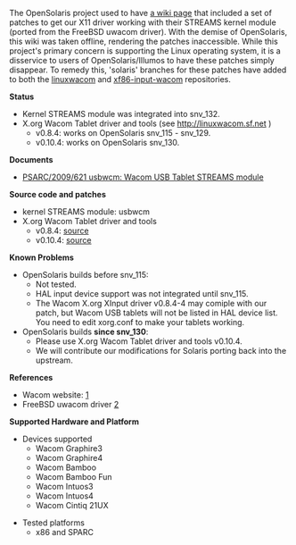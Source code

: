 The OpenSolaris project used to have [http://web.archive.org/web/20120829201957/http://hub.opensolaris.org/bin/view/Community+Group+device_drivers/wacomtablet a wiki page] that included a set of patches to get our X11 driver working with their STREAMS kernel module (ported from the FreeBSD uwacom driver). With the demise of OpenSolaris, this wiki was taken offline, rendering the patches inaccessible. While this project's primary concern is supporting the Linux operating system, it is a disservice to users of OpenSolaris/Illumos to have these patches simply disappear. To remedy this, 'solaris' branches for these patches have added to both the [[linuxwacom]] and [[xf86-input-wacom]] repositories.

'''Status'''
* Kernel STREAMS module was integrated into snv_132.
* X.org Wacom Tablet driver and tools (see http://linuxwacom.sf.net )
** v0.8.4: works on OpenSolaris snv_115 - snv_129.
** v0.10.4: works on OpenSolaris snv_130.

'''Documents'''
* [http://www.mail-archive.com/opensolaris-arc@mail.opensolaris.org/msg18387.html PSARC/2009/621 usbwcm: Wacom USB Tablet STREAMS module]

'''Source code and patches'''
* kernel STREAMS module: usbwcm
* X.org Wacom Tablet driver and tools
** v0.8.4: [http://linuxwacom.git.sourceforge.net/git/gitweb.cgi?p=linuxwacom/linuxwacom;a=shortlog;h=refs/heads/solaris source]
** v0.10.4: [http://linuxwacom.git.sourceforge.net/git/gitweb.cgi?p=linuxwacom/xf86-input-wacom;a=shortlog;h=refs/heads/solaris source]

'''Known Problems'''
* OpenSolaris builds before snv_115:
** Not tested.
** HAL input device support was not integrated until snv_115.
** The Wacom X.org XInput driver v0.8.4-4 may comiple with our patch, but Wacom USB tablets will not be listed in HAL device list. You need to edit xorg.conf to make your tablets working.
* OpenSolaris builds '''since snv_130''':
** Please use X.org Wacom Tablet driver and tools v0.10.4.
** We will contribute our modifications for Solaris porting back into the upstream.

'''References'''
* Wacom website: [http://www.wacom.com]
* FreeBSD uwacom driver [http://www.freshports.org/x11-drivers/input-wacom]

'''Supported Hardware and Platform'''
* Devices supported
** Wacom Graphire3
** Wacom Graphire4
** Wacom Bamboo
** Wacom Bamboo Fun
** Wacom Intuos3
** Wacom Intuos4
** Wacom Cintiq 21UX

* Tested platforms
** x86 and SPARC